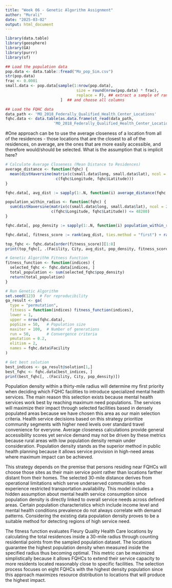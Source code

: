---
title: "Week 06 - Genetic Algorithm Assignment"
author: "Murali"
date: "2025-03-02"
output: html_document
---

```{r}
library(data.table)
library(geosphere)
library(GA)
library(purrr)
library(sf)

## Load the population data
pop.data <- data.table::fread("Mo_pop_Sim.csv")
str(pop.data)
frac <- 0.0001
small.data <- pop.data[sample(1:nrow(pop.data),
                               size = round(nrow(pop.data) * frac),
                               replace = F), ## extract a sample of randomlychosen 1% rows
                        ]  ## and choose all columns

## Load the FQHC data
data_path <- 'MO_2018_Federally_Qualified_Health_Center_Locations'
fqhc.data <- data.table(as.data.frame(st_read(data_path,
                     'MO_2018_Federally_Qualified_Health_Center_Locations')))
```


#One approach can be to use the average closeness of a location from all of the residences - those locations that are the closest to all of the residences, on average, are the ones that are more easily accessible, and therefore would/should be selected. What is the assumption that is implicit here?

```{r}
# Calculate Average Closeness (Mean Distance to Residences)
average_distance <- function(fqhc) {
  mean(distHaversine(matrix(c(small.data$long, small.data$lat), ncol = 2),
                      c(fqhc$Longitude, fqhc$Latitude)))
}

fqhc.data[, avg_dist := sapply(1:.N, function(i) average_distance(fqhc.data[i]))]
```


```{r}
population_within_radius <- function(fqhc) {
  sum(distHaversine(matrix(c(small.data$long, small.data$lat), ncol = 2),
                    c(fqhc$Longitude, fqhc$Latitude)) <= 48280)
}
```

```{r}
fqhc.data[, pop_density := sapply(1:.N, function(i) population_within_radius(fqhc.data[i]))]

fqhc.data[, fitness_score := rank(avg_dist, ties.method = "first") + rank(-pop_density, ties.method = "first")]

top_fqhc <- fqhc.data[order(fitness_score)][1:8]
print(top_fqhc[, .(Facility, City, avg_dist, pop_density, fitness_score)])
```

```{r}
# Genetic Algorithm Fitness Function
fitness_function <- function(indices) {
  selected_fqhc <- fqhc.data[indices, ]
  total_population <- sum(selected_fqhc$pop_density)
  return(total_population)
}

# Run Genetic Algorithm
set.seed(123)  # For reproducibility
ga_result <- ga(
  type = "permutation",
  fitness = function(indices) fitness_function(indices),
  lower = 1,
  upper = nrow(fqhc.data),
  popSize = 50,   # Population size
  maxiter = 100,  # Number of generations
  run = 50,       # Convergence criteria
  pmutation = 0.2,
  elitism = 2,
  names = fqhc.data$Facility
)

# Get best solution
best_indices <- ga_result@solution[1,]
best_fqhc <- fqhc.data[best_indices, ]
print(best_fqhc[, .(Facility, City, pop_density)])

```




Population density within a thirty-mile radius will determine my first priority when deciding which FQHC facilities to introduce specialized mental health services. The main reason this selection exists because mental health services work best by reaching maximum need populations. The services will maximize their impact through selected facilities based in densely populated areas because we have chosen this area as our main selection criteria. Health service decisions based on this strategy prioritize community segments with higher need levels over standard travel convenience for everyone. Average closeness calculations provide general accessibility scores yet service demand may not be driven by these metrics because rural areas with low population density remain under consideration. Population density stands as the superior method in public health planning because it allows service provision in high-need areas where maximum impact can be achieved.

This strategy depends on the premise that persons residing near FQHCs will choose those sites as their main service point rather than locations farther distant from their homes. The selected 30-mile distance derives from operational limitations which serve underserved communities who experience restricted transportation availability. This model includes a hidden assumption about mental health service consumption since population density is directly linked to overall service needs across defined areas. Certain population characteristics which include income level and mental health conditions prevalence do not always correlate with demand patterns. Considering the existing data population density proves to be a suitable method for detecting regions of high service need.

The fitness function evaluates Fleury Quality Health Care locations by calculating the total residences inside a 30-mile radius through counting residential points from the sampled population dataset. The locations guarantee the highest population density when measured inside the specified radius thus becoming optimal. This metric can be maximized simplistically because it allows FQHCs to extend their service capacity to more residents located reasonably close to specific facilities. The selection process focuses on eight FQHCs with the highest density population since this approach maximizes resource distribution to locations that will produce the highest impact.
